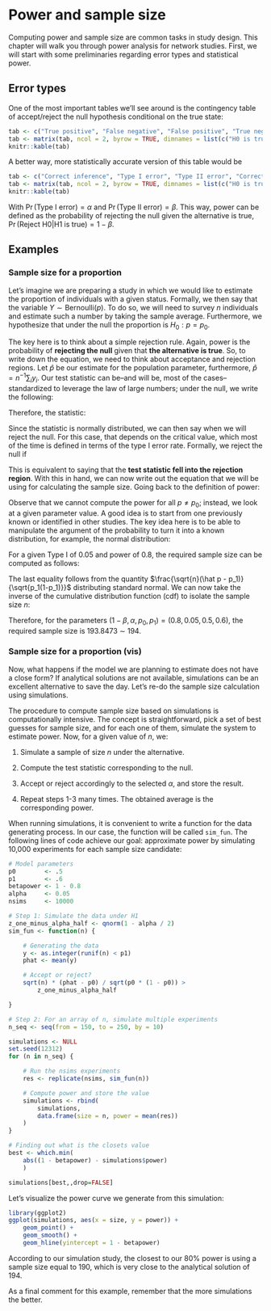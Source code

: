 # Power and sample size {#part2-power}

Computing power and sample size are common tasks in study design. This chapter will walk you
through power analysis for network studies. First, we will start with some preliminaries
regarding error types and statistical power.

## Error types

One of the most important tables we'll see around is the contingency table of accept/reject the null hypothesis conditional on the true state:

```r
tab <- c("True positive", "False negative", "False positive", "True negative")
tab <- matrix(tab, ncol = 2, byrow = TRUE, dimnames = list(c("H0 is true", "H1 is true"), c("Accept H0", "Reject H0")))
knitr::kable(tab)
```

A better way, more statistically accurate version of this table would be

```r
tab <- c("Correct inference", "Type I error", "Type II error", "Correct Inference")
tab <- matrix(tab, ncol = 2, byrow = TRUE, dimnames = list(c("H0 is true", "H1 is true"), c("Accept H0", "Reject H0")))
knitr::kable(tab)
```

With $\Pr{(\mbox{Type I error})} = \alpha$ and $\Pr{(\mbox{Type II error})} = \beta$. This way, power can be defined as the
probability of rejecting the null given the alternative is true, $\Pr{(\mbox{Reject H0}|\mbox{H1 is true})} = 1-\beta$.

## Examples

### Sample size for a proportion

Let's imagine we are preparing a study in which we would like to estimate the proportion of individuals with a given status. Formally, we then say that the variable $Y\sim\mbox{Bernoulli}(p)$. To do so, we will need to survey $n$ individuals and estimate such a number by taking the sample average. Furthermore, we hypothesize that under the null the proportion is $H_0: p = p_0$.

The key here is to think about a simple rejection rule. Again, power is the probability of **rejecting the null** given that **the alternative is true**. So, to write down the equation, we need to think about acceptance and rejection regions. Let $\hat p$ be our estimate for the population parameter, furthermore, $\hat p = n^{-1}\sum_i y_i$. Our test statistic can be--and will be, most of the cases--standardized to leverage the law of large numbers; under the null, we write the following:

\begin{align*}
\mathbb{E}(\hat p) & = p_0 \\
\mathbf{Var}(\hat p) & = \sqrt{p_0(1-p_0)/n}
\end{align*}

Therefore, the statistic:

\begin{equation*}
\frac{\hat p - p_0}{\sqrt{p_0(1-p_0)/n}} = \frac{\sqrt{n}(\hat p - p_0)}{\sqrt{p_0(1-p_0)}} \sim \mbox{N}(0, 1)
\end{equation*}

Since the statistic is normally distributed, we can then say when we will reject the null. For this case, that depends on the critical value, which most of the time is defined in terms of the type I error rate. Formally, we reject the null if

\begin{equation*}
\frac{\sqrt{n}(\hat p - p_0)}{\sqrt{p_0(1-p_0)}} > Z_{1-\alpha/2}
\end{equation*}

This is equivalent to saying that the **test statistic fell into the rejection region**. With this in hand, we can now write out the equation that we will be using for calculating the sample size. Going back to the definition of power:

\begin{align*}
\Pr{(\mbox{Reject H0}|\mbox{H1 is true})} & = 1-\beta \\
\Pr{\left(\frac{\sqrt{n}(\hat p - p_0)}{\sqrt{p_0(1-p_0)}} > Z_{1-\alpha/2}\right.\left|\vphantom{\frac{1}{2}}p = p_1\right)} & = 1 - \beta
\end{align*}

Observe that we cannot compute the power for all $p\neq p_0$; instead, we look at a given parameter value. A good idea is to start from one previously known or identified in other studies. The key idea here is to be able to manipulate the argument of the probability to turn it into a known distribution, for example, the normal distribution:

For a given Type I of 0.05 and power of 0.8, the required sample size can be computed as follows:

\begin{align*}
1 - \beta & = \Pr{\left(\frac{\sqrt{n}(\hat p - p_0)}{\sqrt{p_0(1-p_0)}} > Z_{1-\alpha/2}\right.\left|\vphantom{\frac{1}{2}}p = p_1\right)} \\
& = \Pr{\left(\frac{\sqrt{n}(\hat p - p_0)}{\sqrt{p_0(1-p_0)}} < Z_{\alpha/2}\right.\left|\vphantom{\frac{1}{2}}p = p_1\right)} \\
& = \Pr{\left(\frac{\sqrt{n}(\hat p - p_0)}{\sqrt{p_1(1-p_1)}} < \frac{Z_{\alpha/2}\sqrt{p_0(1-p_0)}}{\sqrt{p_1(1-p_1)}}\right.\left|\vphantom{\frac{1}{2}}p = p_1\right)} \\
& = \Pr{\left(\frac{\sqrt{n}(\hat p - p_0 + p_0 - p_1)}{\sqrt{p_1(1-p_1)}} < \frac{Z_{\alpha/2}\sqrt{p_0(1-p_0)} + \sqrt{n}(p_0 - p_1)}{\sqrt{p_1(1-p_1)}}\right.\left|\vphantom{\frac{1}{2}}p = p_1\right)} \\
& = \Pr{\left(\frac{\sqrt{n}(\hat p - p_1)}{\sqrt{p_1(1-p_1)}} < \frac{Z_{\alpha/2}\sqrt{p_0(1-p_0)} + \sqrt{n}(p_0 - p_1)}{\sqrt{p_1(1-p_1)}}\right.\left|\vphantom{\frac{1}{2}}p = p_1\right)} \\
& = \Phi\left(\frac{Z_{\alpha/2}\sqrt{p_0(1-p_0)} + \sqrt{n}(p_0 - p_1)}{\sqrt{p_1(1-p_1)}}\right.\left|\vphantom{\frac{1}{2}}p = p_1\right) \\
\end{align*}

The last equality follows from the quantity $\frac{\sqrt{n}(\hat p - p_1)}{\sqrt{p_1(1-p_1)}}$ distributing standard normal. We can now take the inverse of the cumulative distribution function (cdf) to isolate the sample size $n$:

\begin{align*}
\Phi^{-1}(1 - \beta)& = \frac{Z_{\alpha/2}\sqrt{p_0(1-p_0)} + \sqrt{n}(p_0 - p_1)}{\sqrt{p_1(1-p_1)}} \\
Z_{1-\beta}\sqrt{p_1(1-p_1)}& = Z_{\alpha/2}\sqrt{p_0(1-p_0)} + \sqrt{n}(p_0 - p_1) \\
\frac{\left(Z_{1-\beta}\sqrt{p_1(1-p_1)} - Z_{\alpha/2}\sqrt{p_0(1-p_0)}\right)^2}{(p_0 - p_1)^2}& = n \\
\end{align*}

Therefore, for the parameters $(1-\beta, \alpha, p_0, p_1) = (0.8, 0.05, 0.5, 0.6)$, the required sample size is 193.8473 $\sim$ 194.

### Sample size for a proportion (vis)

Now, what happens if the model we are planning to estimate does not have a close form? If analytical solutions are not available, simulations can be an excellent alternative to save the day. Let's re-do the sample size calculation using simulations.

The procedure to compute sample size based on simulations is computationally intensive. The concept is straightforward, pick a set of best guesses for sample size, and for each one of them, simulate the system to estimate power. Now, for a given value of $n$, we:

1. Simulate a sample of size $n$ under the alternative.

2. Compute the test statistic corresponding to the null.

3. Accept or reject accordingly to the selected $\alpha$, and store the result.

4. Repeat steps 1-3 many times. The obtained average is the corresponding power.

When running simulations, it is convenient to write a function for the data generating process. In our case, the function will be called `sim_fun`. The following lines of code achieve our goal: approximate power by simulating 10,000 experiments for each sample size candidate:

```r
# Model parameters
p0        <- .5
p1        <- .6
betapower <- 1 - 0.8
alpha     <- 0.05
nsims     <- 10000

# Step 1: Simulate the data under H1
z_one_minus_alpha_half <- qnorm(1 - alpha / 2)
sim_fun <- function(n) {

    # Generating the data
    y <- as.integer(runif(n) < p1)
    phat <- mean(y)

    # Accept or reject?
    sqrt(n) * (phat - p0) / sqrt(p0 * (1 - p0)) >
        z_one_minus_alpha_half

}

# Step 2: For an array of n, simulate multiple experiments
n_seq <- seq(from = 150, to = 250, by = 10)

simulations <- NULL
set.seed(12312)
for (n in n_seq) {

    # Run the nsims experiments
    res <- replicate(nsims, sim_fun(n))

    # Compute power and store the value
    simulations <- rbind(
        simulations,
        data.frame(size = n, power = mean(res))
    )
}

# Finding out what is the closets value
best <- which.min(
    abs((1 - betapower) - simulations$power)
    )

simulations[best,,drop=FALSE]
```

Let's visualize the power curve we generate from this simulation:

```r
library(ggplot2)
ggplot(simulations, aes(x = size, y = power)) +
    geom_point() +
    geom_smooth() +
    geom_hline(yintercept = 1 - betapower)
```

According to our simulation study, the closest to our 80% power is using a sample size equal to 190, which is very close to the analytical solution of 194. 

As a final comment for this example, remember that the more simulations the better.